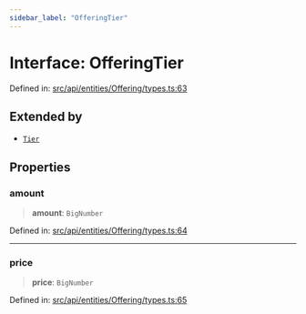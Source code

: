 ```yaml
---
sidebar_label: "OfferingTier"
---
```


# Interface: OfferingTier

Defined in: [src/api/entities/Offering/types.ts:63](https://github.com/PolymeshAssociation/polymesh-sdk/blob/bee6a2fe7a8ce5db42a6982e793782182cde2153/src/api/entities/Offering/types.ts#L63)

## Extended by

- [`Tier`](Tier.mdx)

## Properties

### amount

> **amount**: `BigNumber`

Defined in: [src/api/entities/Offering/types.ts:64](https://github.com/PolymeshAssociation/polymesh-sdk/blob/bee6a2fe7a8ce5db42a6982e793782182cde2153/src/api/entities/Offering/types.ts#L64)

***

### price

> **price**: `BigNumber`

Defined in: [src/api/entities/Offering/types.ts:65](https://github.com/PolymeshAssociation/polymesh-sdk/blob/bee6a2fe7a8ce5db42a6982e793782182cde2153/src/api/entities/Offering/types.ts#L65)
